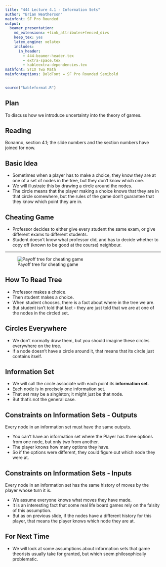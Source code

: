 ```yaml
---
title: "444 Lecture 4.1 - Information Sets"
author: "Brian Weatherson"
mainfont: SF Pro Rounded
output:
  beamer_presentation:
    md_extensions: +link_attributes+fenced_divs
    keep_tex: yes
    latex_engine: xelatex
    includes:
      in_header: 
        - 444-beamer-header.tex
        - extra-space.tex
        - kableextra-dependencies.tex
mathfont: STIX Two Math
mainfontoptions: BoldFont = SF Pro Rounded Semibold
---
```


```r
source("kableformat.R")
```

## Plan

To discuss how we introduce uncertainty into the theory of games.

## Reading

Bonanno, section 4.1; the slide numbers and the section numbers have joined for now.

## Basic Idea

- Sometimes when a player has to make a choice, they know they are at one of a set of nodes in the tree, but they don't know which one.
- We will illustrate this by drawing a circle around the nodes.
- The circle means that the player making a choice knows that they are in that circle somewhere, but the rules of the game don't guarantee that they know which point they are in.

## Cheating Game

- Professor decides to either give every student the same exam, or give different exams to different students.
- Student doesn't know what professor did, and has to decide whether to copy off (known to be good at the course) neighbour.

---

![Payoff tree for cheating game](images/04_01.png)

## How To Read Tree

- Professor makes a choice.
- Then student makes a choice.
- When student chooses, there is a fact about where in the tree we are.
- But student isn't told that fact - they are just told that we are at one of the nodes in the circled set.

## Circles Everywhere

- We don't normally draw them, but you should imagine these circles everywhere on the tree.
- If a node doesn't have a circle around it, that means that its circle just contains itself.

## Information Set

- We will call the circle associate with each point its **information set**.
- Each node is in precisely one information set.
- That set may be a singleton; it might just be that node.
- But that's not the general case.

## Constraints on Information Sets - Outputs

Every node in an information set must have the same outputs.

- You can't have an information set where the Player has three options from one node, but only two from another.
- The player knows how many options they have.
- So if the options were different, they could figure out which node they were at.

## Constraints on Information Sets - Inputs

Every node in an information set has the same history of moves by the player whose turn it is.

- We assume everyone knows what moves they have made.
- It is an interesting fact that some real life board games rely on the falsity of this assumption.
- But as on previous slide, if the nodes have a different history for this player, that means the player knows which node they are at.

## For Next Time

- We will look at some assumptions about information sets that game theorists usually take for granted, but which seem philosophically problematic.
